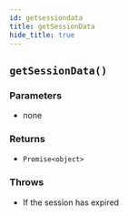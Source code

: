 ```yaml
---
id: getsessiondata
title: getSessionData
hide_title: true
---
```


## ``getSessionData()``

### Parameters
- none

### Returns
- ``Promise<object>`` 

### Throws 
- If the session has expired